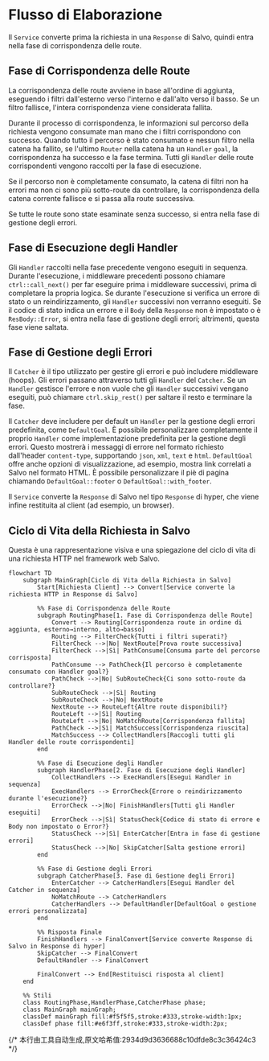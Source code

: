 # Flusso di Elaborazione

Il `Service` converte prima la richiesta in una `Response` di Salvo, quindi entra nella fase di corrispondenza delle route.

## Fase di Corrispondenza delle Route

La corrispondenza delle route avviene in base all'ordine di aggiunta, eseguendo i filtri dall'esterno verso l'interno e dall'alto verso il basso. Se un filtro fallisce, l'intera corrispondenza viene considerata fallita.

Durante il processo di corrispondenza, le informazioni sul percorso della richiesta vengono consumate man mano che i filtri corrispondono con successo. Quando tutto il percorso è stato consumato e nessun filtro nella catena ha fallito, se l'ultimo `Router` nella catena ha un `Handler` `goal`, la corrispondenza ha successo e la fase termina. Tutti gli `Handler` delle route corrispondenti vengono raccolti per la fase di esecuzione.

Se il percorso non è completamente consumato, la catena di filtri non ha errori ma non ci sono più sotto-route da controllare, la corrispondenza della catena corrente fallisce e si passa alla route successiva.

Se tutte le route sono state esaminate senza successo, si entra nella fase di gestione degli errori.

## Fase di Esecuzione degli Handler

Gli `Handler` raccolti nella fase precedente vengono eseguiti in sequenza. Durante l'esecuzione, i middleware precedenti possono chiamare `ctrl::call_next()` per far eseguire prima i middleware successivi, prima di completare la propria logica. Se durante l'esecuzione si verifica un errore di stato o un reindirizzamento, gli `Handler` successivi non verranno eseguiti. Se il codice di stato indica un errore e il `Body` della `Response` non è impostato o è `ResBody::Error`, si entra nella fase di gestione degli errori; altrimenti, questa fase viene saltata.

## Fase di Gestione degli Errori

Il `Catcher` è il tipo utilizzato per gestire gli errori e può includere middleware (hoops). Gli errori passano attraverso tutti gli `Handler` del `Catcher`. Se un `Handler` gestisce l'errore e non vuole che gli `Handler` successivi vengano eseguiti, può chiamare `ctrl.skip_rest()` per saltare il resto e terminare la fase.

Il `Catcher` deve includere per default un `Handler` per la gestione degli errori predefinita, come `DefaultGoal`. È possibile personalizzare completamente il proprio `Handler` come implementazione predefinita per la gestione degli errori. Questo mostrerà i messaggi di errore nel formato richiesto dall'header `content-type`, supportando `json`, `xml`, `text` e `html`. `DefaultGoal` offre anche opzioni di visualizzazione, ad esempio, mostra link correlati a Salvo nel formato HTML. È possibile personalizzare il piè di pagina chiamando `DefaultGoal::footer` o `DefaultGoal::with_footer`.

Il `Service` converte la `Response` di Salvo nel tipo `Response` di hyper, che viene infine restituita al client (ad esempio, un browser).

## Ciclo di Vita della Richiesta in Salvo
Questa è una rappresentazione visiva e una spiegazione del ciclo di vita di una richiesta HTTP nel framework web Salvo.

```mermaid
flowchart TD
    subgraph MainGraph[Ciclo di Vita della Richiesta in Salvo]
        Start[Richiesta Client] --> Convert[Service converte la richiesta HTTP in Response di Salvo]
        
        %% Fase di Corrispondenza delle Route
        subgraph RoutingPhase[1. Fase di Corrispondenza delle Route]
            Convert --> Routing[Corrispondenza route in ordine di aggiunta, esterno→interno, alto→basso]
            Routing --> FilterCheck{Tutti i filtri superati?}
            FilterCheck -->|No| NextRoute[Prova route successiva]
            FilterCheck -->|Sì| PathConsume[Consuma parte del percorso corrisposta]
            PathConsume --> PathCheck{Il percorso è completamente consumato con Handler goal?}
            PathCheck -->|No| SubRouteCheck{Ci sono sotto-route da controllare?}
            SubRouteCheck -->|Sì| Routing
            SubRouteCheck -->|No| NextRoute
            NextRoute --> RouteLeft{Altre route disponibili?}
            RouteLeft -->|Sì| Routing
            RouteLeft -->|No| NoMatchRoute[Corrispondenza fallita]
            PathCheck -->|Sì| MatchSuccess[Corrispondenza riuscita]
            MatchSuccess --> CollectHandlers[Raccogli tutti gli Handler delle route corrispondenti]
        end
        
        %% Fase di Esecuzione degli Handler
        subgraph HandlerPhase[2. Fase di Esecuzione degli Handler]
            CollectHandlers --> ExecHandlers[Esegui Handler in sequenza]
            ExecHandlers --> ErrorCheck{Errore o reindirizzamento durante l'esecuzione?}
            ErrorCheck -->|No| FinishHandlers[Tutti gli Handler eseguiti]
            ErrorCheck -->|Sì| StatusCheck{Codice di stato di errore e Body non impostato o Error?}
            StatusCheck -->|Sì| EnterCatcher[Entra in fase di gestione errori]
            StatusCheck -->|No| SkipCatcher[Salta gestione errori]
        end
        
        %% Fase di Gestione degli Errori
        subgraph CatcherPhase[3. Fase di Gestione degli Errori]
            EnterCatcher --> CatcherHandlers[Esegui Handler del Catcher in sequenza]
            NoMatchRoute --> CatcherHandlers
            CatcherHandlers --> DefaultHandler[DefaultGoal o gestione errori personalizzata]
        end
        
        %% Risposta Finale
        FinishHandlers --> FinalConvert[Service converte Response di Salvo in Response di hyper]
        SkipCatcher --> FinalConvert
        DefaultHandler --> FinalConvert
        
        FinalConvert --> End[Restituisci risposta al client]
    end
    
    %% Stili
    class RoutingPhase,HandlerPhase,CatcherPhase phase;
    class MainGraph mainGraph;
    classDef mainGraph fill:#f5f5f5,stroke:#333,stroke-width:1px;
    classDef phase fill:#e6f3ff,stroke:#333,stroke-width:2px;
```
{/* 本行由工具自动生成,原文哈希值:2934d9d3636688c10dfde8c3c36424c3 */}